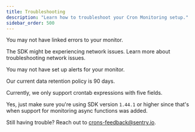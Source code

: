 ```yaml
---
title: Troubleshooting
description: "Learn how to troubleshoot your Cron Monitoring setup."
sidebar_order: 500
---
```


<PlatformContent includePath="crons/troubleshooting" />

<Expandable title="Why aren't recurring job errors showing up on my monitor details page?">

You may not have <PlatformLink to="/crons/#connecting-errors-to-cron-monitors">linked errors to your monitor</PlatformLink>.

</Expandable>

<Expandable title="Why are my monitors showing up as failed?">

The SDK might be experiencing network issues. Learn more about <PlatformLink to="/troubleshooting/#network-issues">troubleshooting network issues</PlatformLink>.
</Expandable>

<Expandable title="Why am I not receiving alerts when my monitor fails?">

You may not have <PlatformLink to="/crons/#alerts">set up alerts for your monitor</PlatformLink>.

</Expandable><Expandable title="What is the crons data retention policy for check-ins and attachments?">

Our current data retention policy is 90 days.

</Expandable>
<Expandable title="Do you support a monitor schedule with a six-field crontab expression?">

Currently, we only support crontab expressions with five fields.

</Expandable>

<Expandable title="Can I monitor async tasks as well?">

Yes, just make sure you're using SDK version `1.44.1` or higher since that's when support for monitoring async functions was added.

</Expandable>

Still having trouble? Reach out to [crons-feedback@sentry.io](mailto:crons-feedback@sentry.io).
